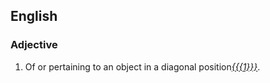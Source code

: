 ==English==

===Adjective===
'''{{subst:catawampus}}'''

# Of or pertaining to an object in a diagonal position''[[{{{1}}}]]''.
#:''{{{2|<!-- the sign wasn't hung correctly, so it looked catawampus -->}}}''